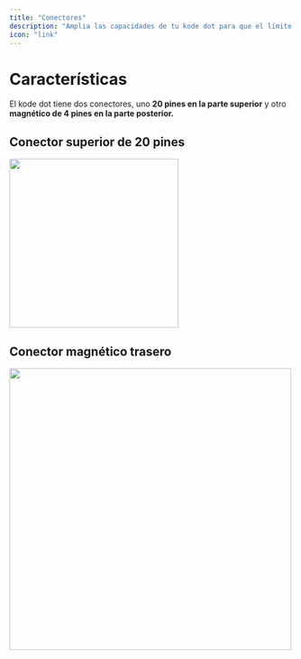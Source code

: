 ```yaml
---
title: "Conectores"
description: "Amplia las capacidades de tu kode dot para que el límite sea tu imaginación."
icon: "link"
---
```


# Características
El kode dot tiene dos conectores, uno **20 pines en la parte superior** y otro **magnético de 4 pines en la parte posterior.**

## Conector superior de 20 pines

<Frame caption="Pines del conector superior de 20 pines">
  <img width="300"  src="/images/kode-dot/connectors/20pins.png" />
</Frame>

## Conector magnético trasero

<Frame caption="Pines del conector magnético trasero">
  <img width="500"  src="/images/kode-dot/connectors/4pins.png" />
</Frame>
